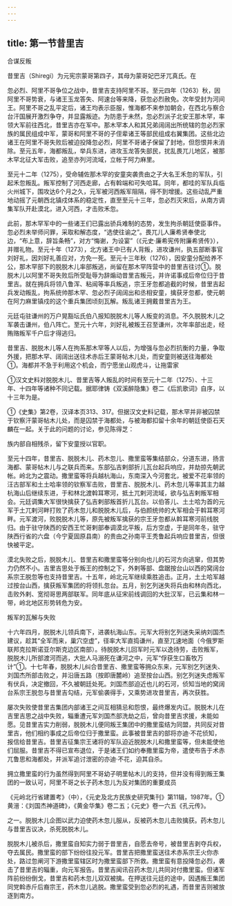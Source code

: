 ```yaml
---
---
---
```

title: 第一节昔里吉
---



合谋反叛

昔里吉（Shiregi）为元宪宗蒙哥第四子，其母为蒙哥妃巴牙兀真氏。在

忽必烈、阿里不哥争位之战中，昔里吉支持阿里不哥。至元四年（1263）秋，因阿里不哥势衰，与诸王玉龙答失、阿速台等来降，获忽必烈赦免。次年受封为河间王。阿里不哥之乱平定后，诸王均表示臣服，惟海都不来参加朝会，在西北与察合台汗国展开激烈争夺，并显露叛迹。为防患于未然，忽必烈派子北安王那木罕，率领大军前往西北，昔里吉亦在军中。那木罕本人和其兄弟阔阔出所统辖的忽必烈家族的属民组成中军，蒙哥和阿里不哥的子侄辈诸王等部民组成右翼集团。这些北边诸王在阿里不哥失败后被迫投降忽必烈，阿里不哥诸子保留了封地，但怨恨并未消除。至元五年，海都叛乱，举兵东进，进攻玉龙答失部民，扰乱畏兀儿地区，被那木罕北征大军击败，追至亦列河流域，立帐于阿力麻里。

至元十二年（1275），受命辅佐那木罕的安童突袭贵由之子大名王禾忽的军队，引起禾忽叛乱。叛军控制了河西走廊，占有斡端和可失哈耳。同年，都哇的军队兵临火州城下，围攻达6个月之久，元军被河西叛军阻隔，得不到增援。这些动乱严重地动摇了元朝西北镇戍体系的稳定性，直至至元十三年，忽必烈灭宋后，从南方调集军队开赴漠北，进入河西，才击败禾忽。

此前，那木罕军中的一些诸王们已露出骄兵难制的态势，发生拘杀朝廷使臣事件。忽必烈未举师问罪，采取和解态度，“选使往谕之”。畏兀儿人廉希贤奉使北边，“布上意，辞旨条畅”，对方“悔谢，为设宴”（《元史·廉希宪传附廉希贤传》），并赠礼物。至元十年（1273），北方诸王中已有人背叛，进攻谦州，执五部断事官刘好礼，因刘好礼善应对，方免一死。至元十三年秋（1276），因安童分配给养不公，那木罕部下的脱脱木儿率部叛逃，尚留在那木罕阵营中的昔里吉往讨①。脱脱木儿以阿里不哥失败后所受耻辱为辞煽动昔里吉叛元，并许诺事成后帝位归于昔里吉。就在拥兵将领八鲁浑、粘闿等率兵叛逃，宗王牙忽都追截的时候，昔里吉起兵发动叛乱，拘系统帅那木罕、忽必烈子阔阔出和丞相安童，擒获牙忽都，使元朝在阿力麻里镇戍的这个重兵集团顷刻瓦解。叛乱诸王拥戴昔里吉为王。

元廷屯驻谦州的万户晃豁坛氏伯八报知脱脱木儿等人叛变的消息。不久脱脱木儿之军袭击谦州，伯八阵亡。至元十六年，刘好礼被叛王召至谦州，次年率部出走，经贿赂叛军千户后才得逃归。

昔里吉、脱脱木儿等人在拘系那木罕等人以后，为增强与忽必烈抗衡的力量，争取外援，把那木罕、阔阔出送往术赤后王蒙哥帖木儿处，而安童则被送往海都处①。海都并不急于利用这个机会，而宁愿坐山观虎斗，让拖雷家

①汉文史料对脱脱木儿、昔里吉等人叛乱的时间有至元十二年（1275）、十三年、十四年等诸种不同记载。据耶律铸《双溪醉隐集》卷二《后凯歌词》自序，以十三年为是。

①《史集》第2卷，汉译本页313、317。但据汉文史料记载，那木罕并非被囚禁于钦察汗蒙哥帖木儿处，而是囚禁于海都处，与被海都扣留十余年的朝廷使臣石天麟在一起。关于此的问题的讨论，参见陈得芝：

族内部自相残杀，留下安童授以官职。

至元十四年，昔里吉、脱脱木儿、药木忽儿、撒里蛮等集结部众，分道东进，扬言海都、蒙哥帖木儿与之联兵而来。东部弘吉剌部折儿瓦台起兵响应，并劫掠先朝武帐。岭北为之震动。撒里蛮等将兵越杭海山，东南深入今河套北，被爱不花率领的汪古部军和土土哈率领的钦察军击败，昔里吉、脱脱木儿、药木忽儿等率其主力越杭海山后继续东进，于和林北渡斡耳寒河，抵土兀剌河流域，欲与弘吉剌叛军相会。元廷调集大军很快擒获了弘吉剌部叛首折儿瓦台。以伯答儿、土土哈为首的元军于土兀剌河畔打败了药木忽儿和脱脱木儿后，与伯颜统帅的大军相会于斡耳寒河畔。元军渡河，败脱脱木儿等，原先被叛军擒获的宗王牙忽都从斡耳寒河前线脱归。由于驻守陕西的安西王忙哥剌部奉调漠北平叛，后方空虚，于是同年冬，驻守陕西行省的六盘（今宁夏固原县南）的贵由之孙南平王秃鲁起兵响应昔里吉，但很快被平定。

漠北失败之后，脱脱木儿、昔里吉和撒里蛮等分别向也儿的石河方向逃窜，但其势力仍然不小。吉里吉思处于叛王的控制之下，外剌等部、盘踞按台山以西的窝阔台系宗王脱忽等也支持昔里吉。十五年，岭北元军继续乘胜追击。正月，土土哈军越过按台山西，擒获叛军集团的将领扎忽台。五月，别乞列迷失将兵由和林向西北，击败外剌、宽彻哥思两部联军。同年底从征宋前线调回的大批汉军，已云集和林一带，岭北地区形势转危为安。

叛军的瓦解与失败

十六年四月，脱脱木儿领兵南下，进袭杭海山东。元军大将别乞列迷失采纳刘国杰建议，趁其“全军而来，巢穴空虚”，径率大军直捣谦州，直至兀速地面（今俄罗斯联邦克拉斯诺亚尔斯克边区南部）。待脱脱木儿回军时元军以逸待劳，击败叛军，脱脱木儿所部渡河而逃，大批人马溺死在谦河之中，元军“俘获生口畜牧万计”①。十七年春，脱脱木儿纠合昔里吉、撒里蛮等拥众东来，元军别乞列迷失、刘国杰所部击败之，并沿唐五路（按即唐麓岭）追至按台山西。别乞列迷失虑叛军有伏兵，决定撤回，不久被朝廷处死。刘国杰部迫近也儿的石河，侦知当地的窝阔台系宗王脱忽与昔里吉勾结，元军偷袭得手，又乘势进攻昔里吉，再次获胜。

屡次失败使昔里吉集团内部诸王之间互相猜忌和怨恨，最终爆发内讧。脱脱木儿在吉里吉思之战中失败，辎重遭元军刘国杰部洗劫之后，曾向昔里吉求援，未能如愿。见昔里吉实力削弱，脱脱木儿便同叛王集团中的撒里蛮结为同盟，共同反对昔里吉，他们相约事成之后帝位归于撒里蛮。此事被昔里吉的部将亦迪·不花侦知，报信给昔里吉。昔里吉征集宗王诸将的军队迫近脱脱木儿和撒里蛮等，但未能使他们屈服。昔里吉不得已宣布退位，于是诸王们如约奉撒里蛮为帝，遣使布告于术赤兀鲁思和海都处，并派军追讨泄密的亦迪·不花，迫其自杀。

拥立撒里蛮的行为虽然得到阿里不哥幼子明里帖木儿的支持，但并没有得到叛王集团的一致认可，阿里不哥之长子药木忽儿为反对集团的重要成员

《元岭北行省建置考》（中），《元史及北方民族史研究集刊》第11辑，1987年。①黄溍：《刘国杰神道碑》，《黄金华集》卷二五；《元史》卷一六五《孔元传》。

之一。脱脱木儿企图以武力迫使药木忽儿服从，反被药木忽儿击败擒获。药木忽儿与昔里吉议决，杀死脱脱木儿。

脱脱木儿被杀后，撒里蛮自知实力弱于昔里吉，自愿去帝号，被昔里吉剥夺兵权，夺去属民。撒里蛮的部下纷纷往投元军。昔里吉把撒里蛮送往术赤系宗王火你赤处，路过忽阐河下游撒里蛮辖区时为撒里蛮部下所救。撒里蛮有意投降忽必烈，袭击了昔里吉的辎重，向元军报告。昔里吉闻讯召药木忽儿共同对付撒里蛮。但诸军阵前纷纷倒戈，昔里吉和药木忽儿双双被擒。在押送往元廷的途中，因遇叛王集团同党斡赤斤后裔宗王，药木忽儿逃脱。撒里蛮受到忽必烈的礼遇，而昔里吉则被放逐到南方。